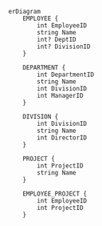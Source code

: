 ```mermaid
erDiagram
    EMPLOYEE {
        int EmployeeID 
        string Name
        int? DeptID 
        int? DivisionID 
    }

    DEPARTMENT {
        int DepartmentID 
        string Name
        int DivisionID 
        int ManagerID 
    }

    DIVISION {
        int DivisionID 
        string Name
        int DirectorID 
    }

    PROJECT {
        int ProjectID 
        string Name
    }

    EMPLOYEE_PROJECT {
        int EmployeeID 
        int ProjectID 
    }

```
